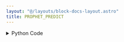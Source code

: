 ```yaml
---
layout: "@/layouts/block-docs-layout.astro"
title: PROPHET_PREDICT
---
```



<PythonDocsDisplay docstring={docstring} />

<details>
<summary>Python Code</summary>
```python
from flojoy import DataFrame, flojoy, run_in_venv


@flojoy
@run_in_venv(
    pip_dependencies=[
        "prophet==1.1.5",
    ]
)
def PROPHET_PREDICT(
    default: DataFrame, run_forecast: bool = True, periods: int = 365
) -> DataFrame:
    """The PROPHET_PREDICT node runs a Prophet model on the incoming dataframe.

    The DataContainer input type must be a dataframe, and the first column (or index) of the dataframe must be of a datetime type.

    This node always returns a DataContainer of a dataframe type. It will also always return an 'extra' field with a key 'prophet' of which the value is the JSONified Prophet model.
    This model can be loaded as follows:

    Parameters
    ----------
    run_forecast : bool
        If True (default case), the dataframe of the returning DataContainer
        ('m' parameter of the DataContainer) will be the forecasted dataframe.
        It will also have an 'extra' field with the key 'original', which is
        the original dataframe passed in.

        If False, the returning dataframe will be the original data.

        This node will also always have an 'extra' field, run_forecast, which
        matches that of the parameters passed in. This is for future nodes
        to know if a forecast has already been run.

        Default = True

    periods : int
        The number of periods to predict out. Only used if run_forecast is True.
        Default = 365

    Returns
    -------
    DataFrame
        With parameter as df.
        Indicates either the original df passed in, or the forecasted df
        (depending on if run_forecast is True).

    DataContainer
        With parameter as 'extra'.
        Contains keys run_forecast which correspond to the input parameter,
        and potentially 'original' in the event that run_forecast is True.
    """

    import os
    import sys

    import numpy as np
    import pandas as pd
    import prophet
    from prophet.serialize import model_to_json

    def _make_dummy_dataframe_for_prophet():
        """Generate random time series data to test if prophet works"""
        start_date = pd.Timestamp("2023-01-01")
        end_date = pd.Timestamp("2023-07-20")
        num_days = (end_date - start_date).days + 1
        timestamps = pd.date_range(start=start_date, end=end_date, freq="D")
        data = np.random.randn(num_days)  # Random data points
        df = pd.DataFrame({"ds": timestamps, "ys": data})
        df.rename(
            columns={df.columns[0]: "ds", df.columns[1]: "y"}, inplace=True
        )  # PROPHET model expects first column to be `ds` and second to be `y`
        return df

    def _apply_macos_prophet_hotfix():
        """This is a hotfix for MacOS. See https://github.com/facebook/prophet/issues/2250#issuecomment-1559516328 for more detail"""

        if not sys.platform == "darwin":
            return

        # Test if prophet works (i.e. if the hotfix had already been applied)
        try:
            _dummy_df = _make_dummy_dataframe_for_prophet()
            prophet.Prophet().fit(_dummy_df)
        except RuntimeError as e:
            print(f"Could not run prophet, applying hotfix...")
        else:
            return

        prophet_dir = prophet.__path__[0]  # type: ignore
        # Get stan dir
        stan_dir = os.path.join(prophet_dir, "stan_model")
        # Find cmdstan-xxxxx dir
        cmdstan_basename = [x for x in os.listdir(stan_dir) if x.startswith("cmdstan")]
        assert len(cmdstan_basename) == 1, "Could not find cmdstan dir"
        cmdstan_basename = cmdstan_basename[0]
        # Run (from stan_dir) : install_name_tool -add_rpath @executable_path/<CMDSTAN_BASENAME>/stan/lib/stan_math/lib/tbb prophet_model.bin
        cmd = f"install_name_tool -add_rpath @executable_path/{cmdstan_basename}/stan/lib/stan_math/lib/tbb prophet_model.bin"
        cwd = os.getcwd()
        os.chdir(stan_dir)
        return_code = os.system(cmd)
        os.chdir(cwd)
        if return_code != 0:
            raise RuntimeError("Could not apply hotfix")

    _apply_macos_prophet_hotfix()

    df = default.m
    first_col = df.iloc[:, 0]
    if not pd.api.types.is_datetime64_any_dtype(first_col):
        raise ValueError(
            "First column must be of datetime type data for PROPHET_PREDICT!"
        )
    df.rename(
        columns={df.columns[0]: "ds", df.columns[1]: "y"}, inplace=True
    )  # PROPHET model expects first column to be `ds` and second to be `y`
    model = prophet.Prophet()
    model.fit(df)
    extra = {"prophet": model_to_json(model), "run_forecast": run_forecast}
    # If run_forecast, the return df is the forecast, otherwise the original
    return_df = df.copy()
    if run_forecast:
        future = model.make_future_dataframe(periods)
        forecast = model.predict(future)
        extra["original"] = df
        return_df = forecast

    return DataFrame(df=return_df, extra=extra)

```
[Find this Flojoy Block on GitHub](https://github.com/flojoy-ai/blocks/blob/main/blocks/AI_ML/PREDICT_TIME_SERIES/PROPHET_PREDICT/PROPHET_PREDICT.py)
</details>

## Example

<AppDisplay app={app} blockName="PROPHET_PREDICT" client:visible />
